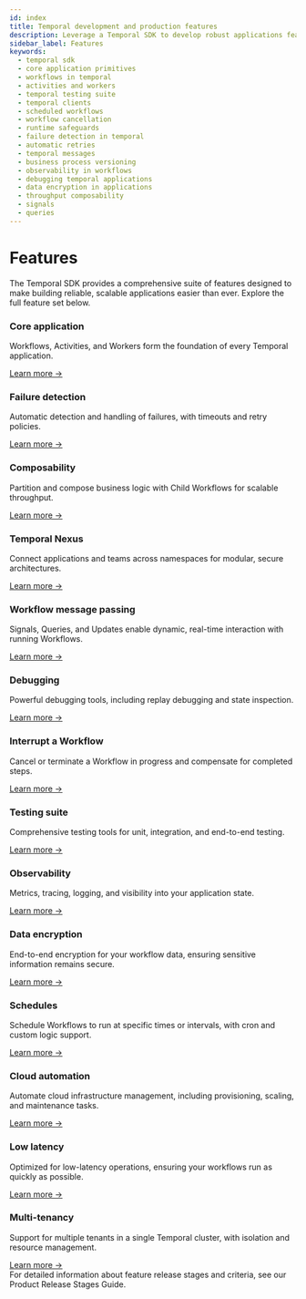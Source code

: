 ```yaml
---
id: index
title: Temporal development and production features
description: Leverage a Temporal SDK to develop robust applications featuring Workflows, Activities, Workers, testing suites, Temporal Clients, Scheduled Workflows, and advanced observability tools.
sidebar_label: Features
keywords:
  - temporal sdk
  - core application primitives
  - workflows in temporal
  - activities and workers
  - temporal testing suite
  - temporal clients
  - scheduled workflows
  - workflow cancellation
  - runtime safeguards
  - failure detection in temporal
  - automatic retries
  - temporal messages
  - business process versioning
  - observability in workflows
  - debugging temporal applications
  - data encryption in applications
  - throughput composability
  - signals
  - queries
---
```



# Features

<div className="features-intro">
  The Temporal SDK provides a comprehensive suite of features designed to make building reliable, scalable applications easier than ever. Explore the full feature set below.
</div>

<div className="feature-grid">
  <div className="feature-card">
    <h3>Core application</h3>
    <p>Workflows, Activities, and Workers form the foundation of every Temporal application.</p>
    <a href="/evaluate/development-production-features/core-application" className="feature-link">Learn more →</a>
  </div>
  <div className="feature-card">
    <h3>Failure detection</h3>
    <p>Automatic detection and handling of failures, with timeouts and retry policies.</p>
    <a href="/evaluate/development-production-features/failure-detection" className="feature-link">Learn more →</a>
  </div>
  <div className="feature-card">
    <h3>Composability</h3>
    <p>Partition and compose business logic with Child Workflows for scalable throughput.</p>
    <a href="/evaluate/development-production-features/throughput-composability" className="feature-link">Learn more →</a>
  </div>
  <div className="feature-card">
    <h3>Temporal Nexus</h3>
    <p>Connect applications and teams across namespaces for modular, secure architectures.</p>
    <a href="/evaluate/nexus" className="feature-link">Learn more →</a>
  </div>
  <div className="feature-card">
    <h3>Workflow message passing</h3>
    <p>Signals, Queries, and Updates enable dynamic, real-time interaction with running Workflows.</p>
    <a href="/evaluate/development-production-features/workflow-message-passing" className="feature-link">Learn more →</a>
  </div>
  <div className="feature-card">
    <h3>Debugging</h3>
    <p>Powerful debugging tools, including replay debugging and state inspection.</p>
    <a href="/evaluate/development-production-features/debugging" className="feature-link">Learn more →</a>
  </div>
  <div className="feature-card">
    <h3>Interrupt a Workflow</h3>
    <p>Cancel or terminate a Workflow in progress and compensate for completed steps.</p>
    <a href="/evaluate/development-production-features/interrupt-workflow" className="feature-link">Learn more →</a>
  </div>
  <div className="feature-card">
    <h3>Testing suite</h3>
    <p>Comprehensive testing tools for unit, integration, and end-to-end testing.</p>
    <a href="/evaluate/development-production-features/testing-suite" className="feature-link">Learn more →</a>
  </div>
  <div className="feature-card">
    <h3>Observability</h3>
    <p>Metrics, tracing, logging, and visibility into your application state.</p>
    <a href="/evaluate/development-production-features/observability" className="feature-link">Learn more →</a>
  </div>
  <div className="feature-card">
    <h3>Data encryption</h3>
    <p>End-to-end encryption for your workflow data, ensuring sensitive information remains secure.</p>
    <a href="/evaluate/development-production-features/data-encryption" className="feature-link">Learn more →</a>
  </div>
  <div className="feature-card">
    <h3>Schedules</h3>
    <p>Schedule Workflows to run at specific times or intervals, with cron and custom logic support.</p>
    <a href="/evaluate/development-production-features/schedules" className="feature-link">Learn more →</a>
  </div>
  <div className="feature-card">
    <h3>Cloud automation</h3>
    <p>Automate cloud infrastructure management, including provisioning, scaling, and maintenance tasks.</p>
    <a href="/evaluate/development-production-features/cloud-automation" className="feature-link">Learn more →</a>
  </div>
  <div className="feature-card">
    <h3>Low latency</h3>
    <p>Optimized for low-latency operations, ensuring your workflows run as quickly as possible.</p>
    <a href="/evaluate/development-production-features/low-latency" className="feature-link">Learn more →</a>
  </div>
  <div className="feature-card">
    <h3>Multi-tenancy</h3>
    <p>Support for multiple tenants in a single Temporal cluster, with isolation and resource management.</p>
    <a href="/evaluate/development-production-features/multi-tenancy" className="feature-link">Learn more →</a>
  </div>
</div>

<CallToAction href="/evaluate/development-production-features/release-stages">
  For detailed information about feature release stages and criteria, see our Product Release Stages Guide.
</CallToAction>
